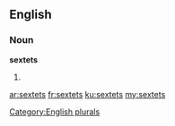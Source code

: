 ==English==

===Noun===
'''sextets'''

# {{plural of|[[sextet]]}}

[[Category:English plurals]]

[[ar:sextets]]
[[fr:sextets]]
[[ku:sextets]]
[[my:sextets]]